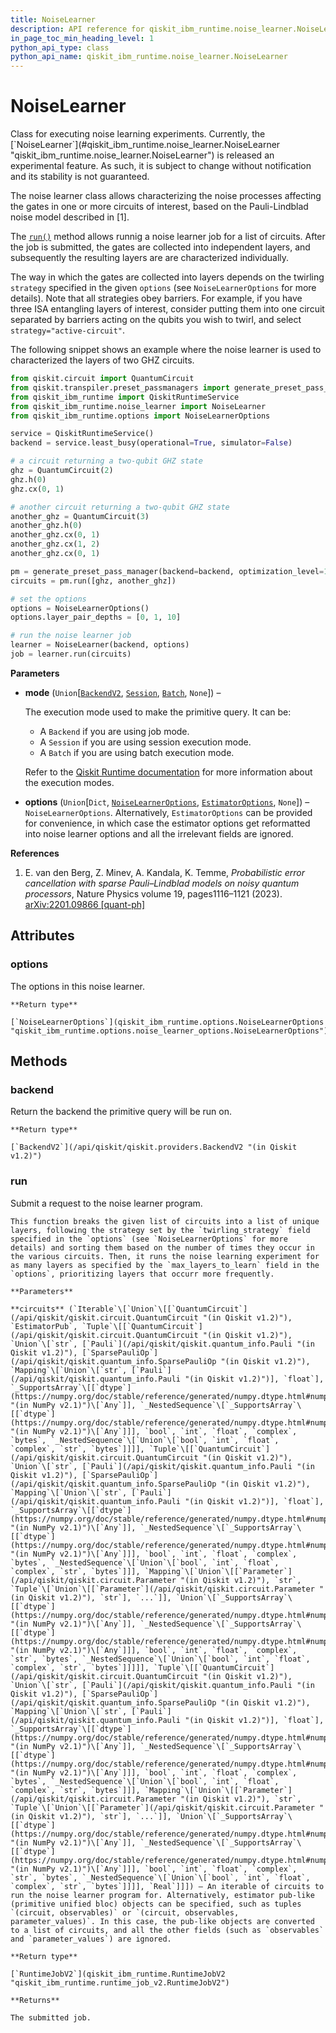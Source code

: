 ```yaml
---
title: NoiseLearner
description: API reference for qiskit_ibm_runtime.noise_learner.NoiseLearner
in_page_toc_min_heading_level: 1
python_api_type: class
python_api_name: qiskit_ibm_runtime.noise_learner.NoiseLearner
---
```


# NoiseLearner

<Class id="qiskit_ibm_runtime.noise_learner.NoiseLearner" isDedicatedPage={true} github="https://github.com/Qiskit/qiskit-ibm-runtime/tree/main/qiskit_ibm_runtime/noise_learner/noise_learner.py#L48-L273" signature="NoiseLearner(mode=None, options=None)" modifiers="class">
  Class for executing noise learning experiments.

  <Admonition title="Note" type="note">
    Currently, the [`NoiseLearner`](#qiskit_ibm_runtime.noise_learner.NoiseLearner "qiskit_ibm_runtime.noise_learner.NoiseLearner") is released an experimental feature. As such, it is subject to change without notification and its stability is not guaranteed.
  </Admonition>

  The noise learner class allows characterizing the noise processes affecting the gates in one or more circuits of interest, based on the Pauli-Lindblad noise model described in \[1].

  The [`run()`](#qiskit_ibm_runtime.noise_learner.NoiseLearner.run "qiskit_ibm_runtime.noise_learner.NoiseLearner.run") method allows runnig a noise learner job for a list of circuits. After the job is submitted, the gates are collected into independent layers, and subsequently the resulting layers are are characterized individually.

  The way in which the gates are collected into layers depends on the twirling `strategy` specified in the given `options` (see `NoiseLearnerOptions` for more details). Note that all strategies obey barriers. For example, if you have three ISA entangling layers of interest, consider putting them into one circuit separated by barriers acting on the qubits you wish to twirl, and select `strategy="active-circuit"`.

  The following snippet shows an example where the noise learner is used to characterized the layers of two GHZ circuits.

  ```python
  from qiskit.circuit import QuantumCircuit
  from qiskit.transpiler.preset_passmanagers import generate_preset_pass_manager
  from qiskit_ibm_runtime import QiskitRuntimeService
  from qiskit_ibm_runtime.noise_learner import NoiseLearner
  from qiskit_ibm_runtime.options import NoiseLearnerOptions

  service = QiskitRuntimeService()
  backend = service.least_busy(operational=True, simulator=False)

  # a circuit returning a two-qubit GHZ state
  ghz = QuantumCircuit(2)
  ghz.h(0)
  ghz.cx(0, 1)

  # another circuit returning a two-qubit GHZ state
  another_ghz = QuantumCircuit(3)
  another_ghz.h(0)
  another_ghz.cx(0, 1)
  another_ghz.cx(1, 2)
  another_ghz.cx(0, 1)

  pm = generate_preset_pass_manager(backend=backend, optimization_level=1)
  circuits = pm.run([ghz, another_ghz])

  # set the options
  options = NoiseLearnerOptions()
  options.layer_pair_depths = [0, 1, 10]

  # run the noise learner job
  learner = NoiseLearner(backend, options)
  job = learner.run(circuits)
  ```

  **Parameters**

  *   **mode** (`Union`\[[`BackendV2`](/api/qiskit/qiskit.providers.BackendV2 "(in Qiskit v1.2)"), [`Session`](qiskit_ibm_runtime.Session "qiskit_ibm_runtime.session.Session"), [`Batch`](qiskit_ibm_runtime.Batch "qiskit_ibm_runtime.batch.Batch"), `None`]) –

      The execution mode used to make the primitive query. It can be:

      *   A `Backend` if you are using job mode.
      *   A `Session` if you are using session execution mode.
      *   A `Batch` if you are using batch execution mode.

      Refer to the [Qiskit Runtime documentation](/guides/execution-modes) for more information about the execution modes.

  *   **options** (`Union`\[`Dict`, [`NoiseLearnerOptions`](qiskit_ibm_runtime.options.NoiseLearnerOptions "qiskit_ibm_runtime.options.noise_learner_options.NoiseLearnerOptions"), [`EstimatorOptions`](qiskit_ibm_runtime.options.EstimatorOptions "qiskit_ibm_runtime.options.estimator_options.EstimatorOptions"), `None`]) – `NoiseLearnerOptions`. Alternatively, `EstimatorOptions` can be provided for convenience, in which case the estimator options get reformatted into noise learner options and all the irrelevant fields are ignored.

  **References**

  1.  E. van den Berg, Z. Minev, A. Kandala, K. Temme, *Probabilistic error cancellation with sparse Pauli–Lindblad models on noisy quantum processors*, Nature Physics volume 19, pages1116–1121 (2023). [arXiv:2201.09866 \[quant-ph\]](https://arxiv.org/abs/2201.09866)

  ## Attributes

  ### options

  <Attribute id="qiskit_ibm_runtime.noise_learner.NoiseLearner.options">
    The options in this noise learner.

    **Return type**

    [`NoiseLearnerOptions`](qiskit_ibm_runtime.options.NoiseLearnerOptions "qiskit_ibm_runtime.options.noise_learner_options.NoiseLearnerOptions")
  </Attribute>

  ## Methods

  ### backend

  <Function id="qiskit_ibm_runtime.noise_learner.NoiseLearner.backend" github="https://github.com/Qiskit/qiskit-ibm-runtime/tree/main/qiskit_ibm_runtime/noise_learner/noise_learner.py#L224-L226" signature="backend()">
    Return the backend the primitive query will be run on.

    **Return type**

    [`BackendV2`](/api/qiskit/qiskit.providers.BackendV2 "(in Qiskit v1.2)")
  </Function>

  ### run

  <Function id="qiskit_ibm_runtime.noise_learner.NoiseLearner.run" github="https://github.com/Qiskit/qiskit-ibm-runtime/tree/main/qiskit_ibm_runtime/noise_learner/noise_learner.py#L145-L217" signature="run(circuits)">
    Submit a request to the noise learner program.

    This function breaks the given list of circuits into a list of unique layers, following the strategy set by the `twirling_strategy` field specified in the `options` (see `NoiseLearnerOptions` for more details) and sorting them based on the number of times they occur in the various circuits. Then, it runs the noise learning experiment for as many layers as specified by the `max_layers_to_learn` field in the `options`, prioritizing layers that occurr more frequently.

    **Parameters**

    **circuits** (`Iterable`\[`Union`\[[`QuantumCircuit`](/api/qiskit/qiskit.circuit.QuantumCircuit "(in Qiskit v1.2)"), `EstimatorPub`, `Tuple`\[[`QuantumCircuit`](/api/qiskit/qiskit.circuit.QuantumCircuit "(in Qiskit v1.2)"), `Union`\[`str`, [`Pauli`](/api/qiskit/qiskit.quantum_info.Pauli "(in Qiskit v1.2)"), [`SparsePauliOp`](/api/qiskit/qiskit.quantum_info.SparsePauliOp "(in Qiskit v1.2)"), `Mapping`\[`Union`\[`str`, [`Pauli`](/api/qiskit/qiskit.quantum_info.Pauli "(in Qiskit v1.2)")], `float`], `_SupportsArray`\[[`dtype`](https://numpy.org/doc/stable/reference/generated/numpy.dtype.html#numpy.dtype "(in NumPy v2.1)")\[`Any`]], `_NestedSequence`\[`_SupportsArray`\[[`dtype`](https://numpy.org/doc/stable/reference/generated/numpy.dtype.html#numpy.dtype "(in NumPy v2.1)")\[`Any`]]], `bool`, `int`, `float`, `complex`, `bytes`, `_NestedSequence`\[`Union`\[`bool`, `int`, `float`, `complex`, `str`, `bytes`]]]], `Tuple`\[[`QuantumCircuit`](/api/qiskit/qiskit.circuit.QuantumCircuit "(in Qiskit v1.2)"), `Union`\[`str`, [`Pauli`](/api/qiskit/qiskit.quantum_info.Pauli "(in Qiskit v1.2)"), [`SparsePauliOp`](/api/qiskit/qiskit.quantum_info.SparsePauliOp "(in Qiskit v1.2)"), `Mapping`\[`Union`\[`str`, [`Pauli`](/api/qiskit/qiskit.quantum_info.Pauli "(in Qiskit v1.2)")], `float`], `_SupportsArray`\[[`dtype`](https://numpy.org/doc/stable/reference/generated/numpy.dtype.html#numpy.dtype "(in NumPy v2.1)")\[`Any`]], `_NestedSequence`\[`_SupportsArray`\[[`dtype`](https://numpy.org/doc/stable/reference/generated/numpy.dtype.html#numpy.dtype "(in NumPy v2.1)")\[`Any`]]], `bool`, `int`, `float`, `complex`, `bytes`, `_NestedSequence`\[`Union`\[`bool`, `int`, `float`, `complex`, `str`, `bytes`]]], `Mapping`\[`Union`\[[`Parameter`](/api/qiskit/qiskit.circuit.Parameter "(in Qiskit v1.2)"), `str`, `Tuple`\[`Union`\[[`Parameter`](/api/qiskit/qiskit.circuit.Parameter "(in Qiskit v1.2)"), `str`], `...`]], `Union`\[`_SupportsArray`\[[`dtype`](https://numpy.org/doc/stable/reference/generated/numpy.dtype.html#numpy.dtype "(in NumPy v2.1)")\[`Any`]], `_NestedSequence`\[`_SupportsArray`\[[`dtype`](https://numpy.org/doc/stable/reference/generated/numpy.dtype.html#numpy.dtype "(in NumPy v2.1)")\[`Any`]]], `bool`, `int`, `float`, `complex`, `str`, `bytes`, `_NestedSequence`\[`Union`\[`bool`, `int`, `float`, `complex`, `str`, `bytes`]]]]], `Tuple`\[[`QuantumCircuit`](/api/qiskit/qiskit.circuit.QuantumCircuit "(in Qiskit v1.2)"), `Union`\[`str`, [`Pauli`](/api/qiskit/qiskit.quantum_info.Pauli "(in Qiskit v1.2)"), [`SparsePauliOp`](/api/qiskit/qiskit.quantum_info.SparsePauliOp "(in Qiskit v1.2)"), `Mapping`\[`Union`\[`str`, [`Pauli`](/api/qiskit/qiskit.quantum_info.Pauli "(in Qiskit v1.2)")], `float`], `_SupportsArray`\[[`dtype`](https://numpy.org/doc/stable/reference/generated/numpy.dtype.html#numpy.dtype "(in NumPy v2.1)")\[`Any`]], `_NestedSequence`\[`_SupportsArray`\[[`dtype`](https://numpy.org/doc/stable/reference/generated/numpy.dtype.html#numpy.dtype "(in NumPy v2.1)")\[`Any`]]], `bool`, `int`, `float`, `complex`, `bytes`, `_NestedSequence`\[`Union`\[`bool`, `int`, `float`, `complex`, `str`, `bytes`]]], `Mapping`\[`Union`\[[`Parameter`](/api/qiskit/qiskit.circuit.Parameter "(in Qiskit v1.2)"), `str`, `Tuple`\[`Union`\[[`Parameter`](/api/qiskit/qiskit.circuit.Parameter "(in Qiskit v1.2)"), `str`], `...`]], `Union`\[`_SupportsArray`\[[`dtype`](https://numpy.org/doc/stable/reference/generated/numpy.dtype.html#numpy.dtype "(in NumPy v2.1)")\[`Any`]], `_NestedSequence`\[`_SupportsArray`\[[`dtype`](https://numpy.org/doc/stable/reference/generated/numpy.dtype.html#numpy.dtype "(in NumPy v2.1)")\[`Any`]]], `bool`, `int`, `float`, `complex`, `str`, `bytes`, `_NestedSequence`\[`Union`\[`bool`, `int`, `float`, `complex`, `str`, `bytes`]]]], `Real`]]]) – An iterable of circuits to run the noise learner program for. Alternatively, estimator pub-like (primitive unified bloc) objects can be specified, such as tuples `(circuit, observables)` or `(circuit, observables, parameter_values)`. In this case, the pub-like objects are converted to a list of circuits, and all the other fields (such as `observables` and `parameter_values`) are ignored.

    **Return type**

    [`RuntimeJobV2`](qiskit_ibm_runtime.RuntimeJobV2 "qiskit_ibm_runtime.runtime_job_v2.RuntimeJobV2")

    **Returns**

    The submitted job.
  </Function>
</Class>

